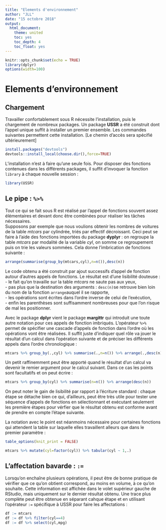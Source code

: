 ---
title: "Elements d'environnement"
author: "JLL"
date: "15 octobre 2018"
output:
  html_document:
    theme: united
    toc: yes
    toc_depth: 4
    toc_float: yes
---

```{r setup, include=FALSE}
knitr::opts_chunk$set(echo = TRUE)
library(dplyr)
options(width=100)
```

# Elements d'environnement

## Chargement

Travailler confortablement sous R nécessite l'installation, puis le chargement de nombreux packages. Un package **USSR** a été construit dont l'appel unique suffit à installer un premier ensemble. Les commandes suivantes permettent cette installation. [Le chemin d'accès sera spécifié ultérieurement]
```{r eval=FALSE}
install.packages("devtools")
devtools::install_local(choose.dir(),force=TRUE)
```
L'installation n'est à faire qu'une seule fois. Pour disposer des fonctions contenues dans les différents packages, il suffit d'invoquer la fonction `library` à chaque nouvelle session :
```{r}
library(USSR)
```


## Le pipe : `%>%`

Tout ce qui se fait sous R est réalisé par l'appel de fonctions souvent assez élémentaires et devant donc être combinées pour réaliser les tâches nécessaires. <br>
Supposons par exemple que nous voulions obtenir les nombres de voitures de la table *mtcars* par cylindrée, triés par effectif décroissant. Ceci peut se faire à l'aide des fonctions importées du package **dyplyr** : on regroupe la table *mtcars*  par modalité de la variable *cyl*, on somme ce regroupement puis on trie les valeurs sommées. Cela donne l'imbrication de fonctions suivante :
```{r}
arrange(summarise(group_by(mtcars,cyl),n=n()),desc(n))
```
Le code obtenu a été construit par ajout successifs d'appel de fonction autour d'autres appels de fonctions. Le résultat est d'une lisibilité douteuse : <br>
- le fait qu'on travaille sur la table *mtcars* ne saute pas aux yeux,<br>
- pas plus que la destination des arguments : `desc(n)`se retrouve bien loin du nom de la fonction `arrange`auquel il se rapporte,<br>
- les opérations sont écrites dans l'ordre inverse de celui de l'exécution,<br>
- enfin les parenthèses sont suffisamment nombreuses pour que l'on risque de mal les positionner.<br>

Avec le package **dplyr** vient le package **margittr** qui introduit une toute autre notation pour ces appels de fonction imbriqués. L'opérateur `%>%` permet de spécifier une cascade d'appels de fonction dans l'ordre où les opérations vont être réalisées. Il suffit juste d'indiquer quel rôle va jouer le résultat d'un calcul dans l'opération suivante et de préciser les différents appels dans l'ordre chronologique :
```{r}
mtcars %>% group_by(.,cyl) %>% summarise(.,n=n()) %>% arrange(.,desc(n))
```
Un petit raffinemment peut être apporté quand le résultat d'un calcul va devenir le remier argument pour le calcul suivant. Dans ce cas les points sont facultatifs et on peut écrire :
```{r}
mtcars %>% group_by(cyl) %>% summarise(n=n()) %>% arrange(desc(n))
```
On peut noter le gain de lisibilité par rapport à l'écriture standard : chaque étape se détache bien ce qui, d'ailleurs, peut être très utile pour tester une séquence d'appels de fonctions en sélectionnant et exécutant seulement les première étapes pour vérfier que le résultat obtenu est conforme avant de prendre en compte l'étape suivante.

La notation avec le point est néanmoins nécessaire pour certaines fonctions qui attendent la table sur laquelle elles travaillent alleurs que dans le premier paramètre :
```{r echo=FALSE}
table_options(knit_print = FALSE)
```
```{r}
mtcars %>% mutate(cyl=factor(cyl)) %>% tabular(cyl ~ 1,.)
```


## L'affectation bavarde : `:=`

Lorsqu'on enchaîne plusieurs opérations, il peut être de bonne pratique de vérifier que ce qu'on obtient correspond, au moins en volume, à ce qu'on souhaite. Cette information est affichée dans le volet supérieur gauche de RStudio, mais uniquement sur le dernier résultat obtenu. Une trace plus complète peut être obtenue en séparant cahque étape et en utilisant l'opérateur `:=` spécifique à USSR pour faire les affectations : 
```{r}
df := mtcars
df := df %>% filter(cyl==4)
df := df %>% select(cyl,mpg)
```


